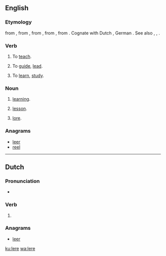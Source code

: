 ==English==

===Etymology===
from {{etyl|enm}} {{term|leren||to teach, instruct|lang=enm}}, from {{etyl|ang|en}} {{term|læran|lǣran|to teach, instruct, indoctrinate|lang=ang}}, from {{proto|Germanic|laizijanan|to teach|lang=en}}, from {{proto|Germanic|laizō|lore, teaching", literally, "track, trace|lang=en|title=}}, from {{proto|Indo-European|leyəs-|to track, furrow|lang=en}}.  Cognate with Dutch {{term|leren|lang=nl}}, German {{term|lehren|lang=de}}. See also {{l|en|lear}}, {{l|en|lore}}, {{l|en|learn}}.

===Verb===
{{en-verb|ler|es}}

# {{obsolete}} To [[teach]].
# {{obsolete}} To [[guide]], [[lead]].
# {{obsolete}} To [[learn]], [[study]].

===Noun===
{{en-noun}}

# {{obsolete}} [[learning]].
# {{obsolete}} [[lesson]].
# {{obsolete}} [[lore]].

===Anagrams===
* [[leer#English|leer]]
* [[reel#English|reel]]

----

==Dutch==

===Pronunciation===
* {{rhymes|eːrə|lang=nl}}

===Verb===
{{infl|nl}}

# {{nl-verb-form|n=sg|t=pres|m=subj|leren}}

===Anagrams===
* [[leer#Dutch|leer]]

[[ku:lere]]
[[wa:lere]]